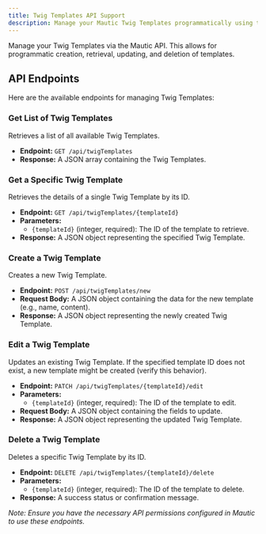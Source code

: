```yaml
---
title: Twig Templates API Support
description: Manage your Mautic Twig Templates programmatically using the API endpoints.
---
```


Manage your Twig Templates via the Mautic API. This allows for programmatic creation, retrieval, updating, and deletion of templates.

## API Endpoints

Here are the available endpoints for managing Twig Templates:

### Get List of Twig Templates
Retrieves a list of all available Twig Templates.

- **Endpoint:** `GET /api/twigTemplates`
- **Response:** A JSON array containing the Twig Templates.

### Get a Specific Twig Template
Retrieves the details of a single Twig Template by its ID.

- **Endpoint:** `GET /api/twigTemplates/{templateId}`
- **Parameters:**
    - `{templateId}` (integer, required): The ID of the template to retrieve.
- **Response:** A JSON object representing the specified Twig Template.

### Create a Twig Template
Creates a new Twig Template.

- **Endpoint:** `POST /api/twigTemplates/new`
- **Request Body:** A JSON object containing the data for the new template (e.g., name, content).
- **Response:** A JSON object representing the newly created Twig Template.

### Edit a Twig Template
Updates an existing Twig Template. If the specified template ID does not exist, a new template might be created (verify this behavior).

- **Endpoint:** `PATCH /api/twigTemplates/{templateId}/edit`
- **Parameters:**
    - `{templateId}` (integer, required): The ID of the template to edit.
- **Request Body:** A JSON object containing the fields to update.
- **Response:** A JSON object representing the updated Twig Template.

### Delete a Twig Template
Deletes a specific Twig Template by its ID.

- **Endpoint:** `DELETE /api/twigTemplates/{templateId}/delete`
- **Parameters:**
    - `{templateId}` (integer, required): The ID of the template to delete.
- **Response:** A success status or confirmation message.

*Note: Ensure you have the necessary API permissions configured in Mautic to use these endpoints.*
